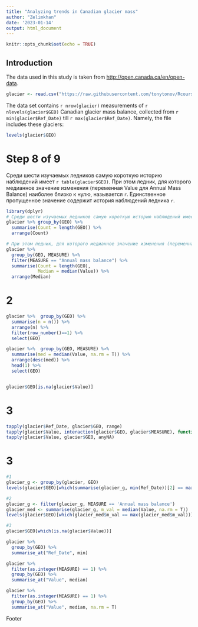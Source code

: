 ```yaml
---
title: "Analyzing trends in Canadian glacier mass"
author: "Zelimkhan"
date: '2023-01-14'
output: html_document
---
```


```r
knitr::opts_chunk$set(echo = TRUE)
```

## Introduction

The data used in this study is taken from <http://open.canada.ca/en/open-data>.

```r
glacier <- read.csv("https://raw.githubusercontent.com/tonytonov/Rcourse/master/R%20markdown/demos/glacier.csv", na.strings = "..", comment.char = "#", stringsAsFactors = T)
```

The data set contains `r nrow(glacier)` measurements of `r nlevels(glacier$GEO)` Canadian glacier mass balance, collected from `r min(glacier$Ref_Date)` till `r max(glacier$Ref_Date)`. Namely, the file includes these glaciers:

```r
levels(glacier$GEO)
```


# Step 8 of 9

Среди шести изучаемых ледников самую короткую историю наблюдений имеет `r table(glacier$GEO)`. При этом ледник, для которого медианное значение изменения (переменная Value для Annual Mass Balance) наиболее близко к нулю, называется `r `. Единственное пропущенное значение содержит история наблюдений ледника `r `.

```r
library(dplyr)
# Среди шести изучаемых ледников самую короткую историю наблюдений имеет
glacier %>% group_by(GEO) %>% 
  summarise(Count = length(GEO)) %>% 
  arrange(Count)

# При этом ледник, для которого медианное значение изменения (переменная Value для Annual Mass Balance) наиболее близко к нулю, называется. Единственное пропущенное значение содержит история наблюдений ледника.
glacier %>% 
  group_by(GEO, MEASURE) %>% 
  filter(MEASURE == "Annual mass balance") %>% 
  summarise(Count = length(GEO),
            Median = median(Value)) %>% 
  arrange(Median)
```

# 2 
```r
glacier %>%  group_by(GEO) %>% 
  summarise(n = n()) %>%  
  arrange(n) %>% 
  filter(row_number()==1) %>% 
  select(GEO)

glacier %>%  group_by(GEO, MEASURE) %>% 
  summarise(med = median(Value, na.rm = T)) %>% 
  arrange(desc(med)) %>%
  head(1) %>% 
  select(GEO)


glacier$GEO[is.na(glacier$Value)]
```

# 3
```r
tapply(glacier$Ref_Date, glacier$GEO, range)
tapply(glacier$Value, interaction(glacier$GEO, glacier$MEASURE), function(x) median(x, na.rm = T))
tapply(glacier$Value, glacier$GEO, anyNA)
```
# 3 
```r
#1
glacier_g <- group_by(glacier, GEO)
levels(glacier$GEO)[which(summarise(glacier_g, min(Ref_Date))[2] == max(summarise(glacier_g, min(Ref_Date))[2]))]

#2
glacier_g <- filter(glacier_g, MEASURE == 'Annual mass balance')
glacier_med <- summarise(glacier_g, m_val = median(Value, na.rm = T))
levels(glacier$GEO)[which(glacier_med$m_val == max(glacier_med$m_val))]

#3
glacier$GEO[which(is.na(glacier$Value))]
```

```r
glacier %>% 
  group_by(GEO) %>% 
  summarise_at("Ref_Date", min)

glacier %>% 
  filter(as.integer(MEASURE) == 1) %>% 
  group_by(GEO) %>% 
  summarise_at("Value", median)

glacier %>% 
  filter(as.integer(MEASURE) == 1) %>% 
  group_by(GEO) %>% 
  summarise_at("Value", median, na.rm = T)
```




Footer
